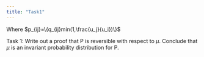 ```yaml
---
title: "Task1"
---
```

Where $p_{ij}=\{q_{ij}min(1,\frac{u_j}{u_i})\}$

Task 1: Write out a proof that P is reversible with respect to $\mu$. Conclude that $\mu$ is an invariant probability distribution for P.



